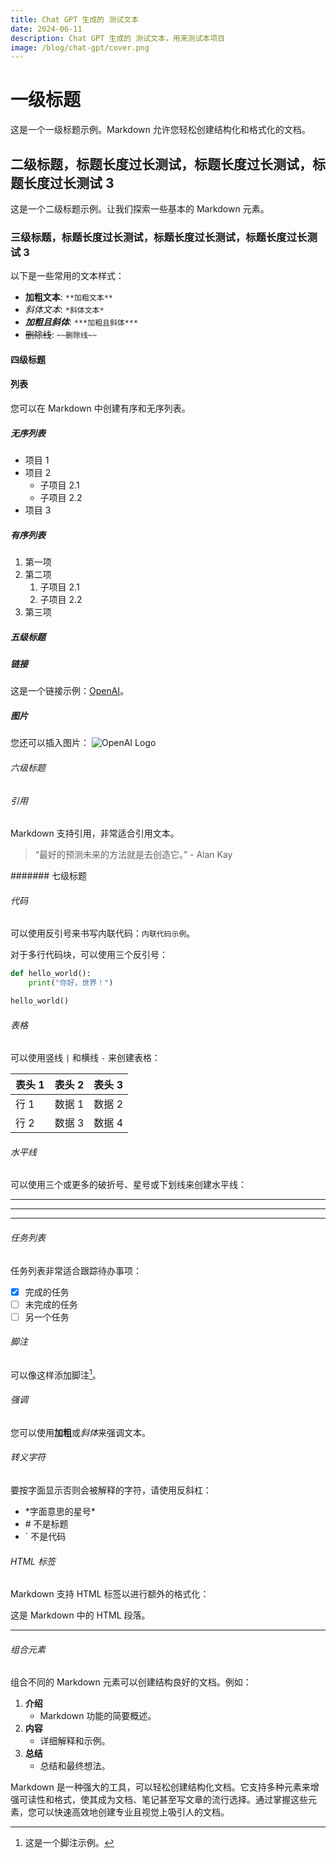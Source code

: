 ```yaml
---
title: Chat GPT 生成的 测试文本
date: 2024-06-11
description: Chat GPT 生成的 测试文本，用来测试本项目
image: /blog/chat-gpt/cover.png
---
```


# 一级标题

这是一个一级标题示例。Markdown 允许您轻松创建结构化和格式化的文档。

## 二级标题，标题长度过长测试，标题长度过长测试，标题长度过长测试 3

这是一个二级标题示例。让我们探索一些基本的 Markdown 元素。

### 三级标题，标题长度过长测试，标题长度过长测试，标题长度过长测试 3

以下是一些常用的文本样式：

- **加粗文本**: `**加粗文本**`
- _斜体文本_: `*斜体文本*`
- **_加粗且斜体_**: `***加粗且斜体***`
- ~~删除线~~: `~~删除线~~`

#### 四级标题

#### 列表

您可以在 Markdown 中创建有序和无序列表。

##### 无序列表

- 项目 1
- 项目 2
  - 子项目 2.1
  - 子项目 2.2
- 项目 3

##### 有序列表

1. 第一项
2. 第二项
   1. 子项目 2.1
   2. 子项目 2.2
3. 第三项

##### 五级标题

##### 链接

这是一个链接示例：[OpenAI](https://www.openai.com)。

##### 图片

您还可以插入图片：
![OpenAI Logo](https://www.openai.com/assets/images/openai-logo.svg)

###### 六级标题

###### 引用

Markdown 支持引用，非常适合引用文本。

> “最好的预测未来的方法就是去创造它。” - Alan Kay

####### 七级标题

###### 代码

可以使用反引号来书写内联代码：`内联代码示例`。

对于多行代码块，可以使用三个反引号：

```python
def hello_world():
    print("你好，世界！")

hello_world()
```

###### 表格

可以使用竖线 `|` 和横线 `-` 来创建表格：

| 表头 1 | 表头 2 | 表头 3 |
| ------ | ------ | ------ |
| 行 1   | 数据 1 | 数据 2 |
| 行 2   | 数据 3 | 数据 4 |

###### 水平线

可以使用三个或更多的破折号、星号或下划线来创建水平线：

---

---

---

###### 任务列表

任务列表非常适合跟踪待办事项：

- [x] 完成的任务
- [ ] 未完成的任务
- [ ] 另一个任务

###### 脚注

可以像这样添加脚注[^1]。

[^1]: 这是一个脚注示例。

###### 强调

您可以使用**加粗**或*斜体*来强调文本。

###### 转义字符

要按字面显示否则会被解释的字符，请使用反斜杠：

- \*字面意思的星号\*
- \# 不是标题
- \` 不是代码

###### HTML 标签

Markdown 支持 HTML 标签以进行额外的格式化：

<p>这是 Markdown 中的 HTML 段落。</p>

<hr />

###### 组合元素

组合不同的 Markdown 元素可以创建结构良好的文档。例如：

1. **介绍**
   - Markdown 功能的简要概述。
2. **内容**
   - 详细解释和示例。
3. **总结**
   - 总结和最终想法。

Markdown 是一种强大的工具，可以轻松创建结构化文档。它支持多种元素来增强可读性和格式，使其成为文档、笔记甚至写文章的流行选择。通过掌握这些元素，您可以快速高效地创建专业且视觉上吸引人的文档。
